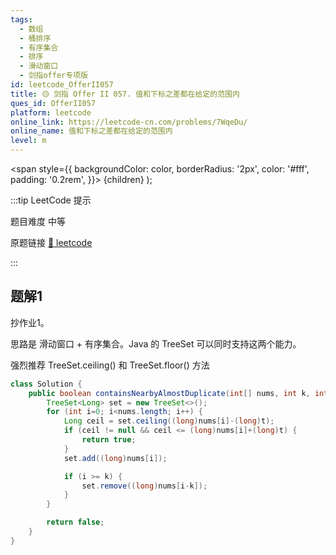 ```yaml
---
tags:
  - 数组
  - 桶排序
  - 有序集合
  - 排序
  - 滑动窗口
  - 剑指offer专项版
id: leetcode_OfferII057
title: 🟡 剑指 Offer II 057. 值和下标之差都在给定的范围内
ques_id: OfferII057
platform: leetcode
online_link: https://leetcode-cn.com/problems/7WqeDu/
online_name: 值和下标之差都在给定的范围内
level: m
---
```


  <span
    style={{
      backgroundColor: color,
      borderRadius: '2px',
      color: '#fff',
      padding: '0.2rem',
    }}>
    {children}
  </span>
);

:::tip LeetCode 提示

题目难度 <Highlight color="#ffc01e">中等</Highlight>

原题链接 [🔗 leetcode](https://leetcode-cn.com/problems/7WqeDu/)

:::

## 题解1

抄作业1。

思路是 滑动窗口 + 有序集合。Java 的 TreeSet 可以同时支持这两个能力。

强烈推荐 TreeSet.ceiling() 和 TreeSet.floor() 方法

```java
class Solution {
    public boolean containsNearbyAlmostDuplicate(int[] nums, int k, int t) {
        TreeSet<Long> set = new TreeSet<>();
        for (int i=0; i<nums.length; i++) {
            Long ceil = set.ceiling((long)nums[i]-(long)t);
            if (ceil != null && ceil <= (long)nums[i]+(long)t) {
                return true;
            }
            set.add((long)nums[i]);

            if (i >= k) {
                set.remove((long)nums[i-k]);
            }
        }

        return false;
    }
}
```
